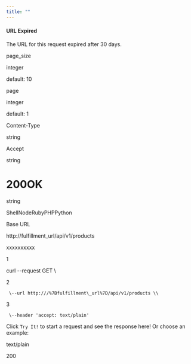 ```yaml
---
title: ""
---
```

#### URL Expired

The URL for this request expired after 30 days.

page\_size

integer

default: 10

page

integer

default: 1

Content-Type

string

Accept

string

# 200OK

string



ShellNodeRubyPHPPython

Base URL

http://fulfillment\_url/api/v1/products

xxxxxxxxxx

1

curl \--request GET \\

2

     \--url http:///%7Bfulfillment\_url%7D/api/v1/products \\

3

     \--header 'accept: text/plain'

Click `Try It!` to start a request and see the response here! Or choose an example:

text/plain

200

